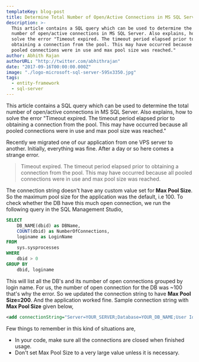 ```yaml
---
templateKey: blog-post
title: Determine Total Number of Open/Active Connections in MS SQL Server
description: >-
  This article contains a SQL query which can be used to determine the total
  number of open/active connections in MS SQL Server. Also explains, how to
  solve the error "Timeout expired. The timeout period elapsed prior to
  obtaining a connection from the pool. This may have occurred because all
  pooled connections were in use and max pool size was reached."
author: Abhith Rajan
authorURL: "http://twitter.com/abhithrajan"
date: "2017-09-16T00:00:00.000Z"
image: "./logo-microsoft-sql-server-595x3350.jpg"
tags:
  - entity-framework
  - sql-server
---
```


This article contains a SQL query which can be used to determine the total number of open/active connections in MS SQL Server.
Also explains, how to solve the error "Timeout expired. The timeout period elapsed prior to obtaining a connection from the pool. This may have occurred because all pooled connections were in use and max pool size was reached."

Recently we migrated one of our application from one VPS server to another. Initially, everything was fine. After a day or so here comes a strange error.

> Timeout expired. The timeout period elapsed prior to obtaining a connection from
> the pool. This may have occurred because all pooled connections were in use
> and max pool size was reached.

The connection string doesn't have any custom value set for **Max Pool Size**. So the maximum pool size for the application was the default, i.e 100. To check whether the DB have this much open connection, we run the following query in the SQL Management Studio,

```sql
SELECT
    DB_NAME(dbid) as DBName,
    COUNT(dbid) as NumberOfConnections,
    loginame as LoginName
FROM
    sys.sysprocesses
WHERE
    dbid > 0
GROUP BY
    dbid, loginame
```

This will list all the DB's and its number of open connections grouped by login name. For us, the number of open connection for the DB was ~100 that's why the error. So we updated the connection string to have **Max Pool Size=200**. And the application worked fine. Sample connection string with **Max Pool Size** given below,

```xml
<add connectionString="Server=YOUR_SERVER;Database=YOUR_DB_NAME;User Id=YOUR_DB_USER_ID;Password=YOUR_DB_USER_PASSWORD;Max Pool Size=200;" name="Default" providerName="System.Data.SqlClient" />
```

Few things to remember in this kind of situations are,

- In your code, make sure all the connections are closed when finished usage.
- Don't set Max Pool Size to a very large value unless it is necessary.
